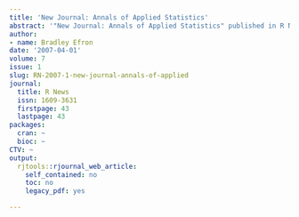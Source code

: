 ```yaml
---
title: 'New Journal: Annals of Applied Statistics'
abstract: '"New Journal: Annals of Applied Statistics" published in R News.'
author: 
- name: Bradley Efron
date: '2007-04-01'
volume: 7
issue: 1
slug: RN-2007-1-new-journal-annals-of-applied
journal:
  title: R News
  issn: 1609-3631
  firstpage: 43
  lastpage: 43
packages:
  cran: ~
  bioc: ~
CTV: ~
output:
  rjtools::rjournal_web_article:
    self_contained: no
    toc: no
    legacy_pdf: yes

---
```

